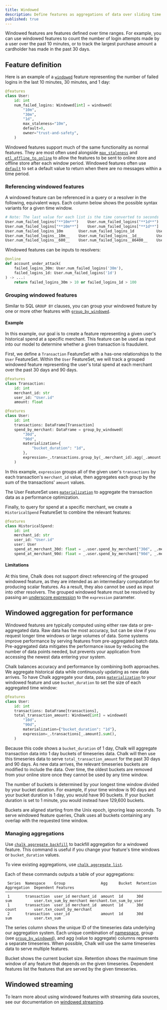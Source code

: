 ```yaml
---
title: Windowed
description: Define features as aggregations of data over sliding time ranges.
published: true
---
```


Windowed features are features defined over time ranges. For example, you can use windowed
features to count the number of login attempts made by a user over the past 10 minutes, or
to track the largest purchase amount a cardholder has made in the past 30 days.

## Feature definition

Here is an example of a [`windowed`](/api-docs/#windowed) feature representing the number of
failed logins in the last 10 minutes, 30 minutes, and 1 day:

```py
@features
class User:
    id: int
    num_failed_logins: Windowed[int] = windowed(
        "10m",
        "30m",
        "1d",
        max_staleness="10m",
        default=0,
        owner="trust-and-safety",
    )
```

Windowed features support much of the same functionality as normal features. They are most often used alongside
[`max_staleness`](/api-docs#windowed.max_staleness) and
[`etl_offline_to_online`](/api-docs#windowed.etl_offline_to_online) to allow the features to be sent to online store and
offline store after each window period. Windowed features often use [`default`](/api-docs#windowed.default) to set a
default value to return when there are no messages within a time period.

### Referencing windowed features

A windowed feature can be referenced in a query or a resolver in the following, equivalent ways. Each
column below shows the possible syntax variants for a given time window.

```py
# Note: The last value for each list is the time converted to seconds
User.num_failed_logins("**10m**")    User.num_failed_logins("**1d**")       User.num_failed_logins("**1h30m**")
User.num_failed_logins["**10m**"]    User.num_failed_logins["**1d**"]       User.num_failed_logins["**1h30m**"]
User.num_failed_logins_10m       User.num_failed_logins_1d          User.num_failed_logins_1h30m
User.num_failed_logins__10m__    User.num_failed_logins__1d__       User.num_failed_logins__1h30m__
User.num_failed_logins__600__    User.num_failed_logins__86400__    User.num_failed_logins__5400__
```

Windowed features can be inputs to resolvers:

```python
@online
def account_under_attack(
    failed_logins_30m: User.num_failed_logins('30m'),
    failed_logins_1d: User.num_failed_logins('1d')
) -> ...:
    return failed_logins_30m > 10 or failed_logins_1d > 100
```

### Grouping windowed features
Similar to SQL `GROUP BY` clauses, you can group your windowed feature by one or more other features with
[`group_by_windowed`](/api-docs#group_by_windowed).

#### Example

In this example, our goal is to create a feature representing a given user's historical spend at a specific merchant.
This feature can be used as input into our model to determine whether a given transaction is fraudulent.

First, we define a `Transaction` FeatureSet with a has-one relationships to the `User` FeatureSet. Within the `User`
FeatureSet, we will track a grouped windowed feature representing the user's total spend at each merchant over the past
30 days and 90 days.

```python
@features
class Transaction:
    id: int
    merchant_id: str
    user_id: "User.id"
    amount: float

@features
class User:
    id: int
    transactions: DataFrame[Transaction]
    spend_by_merchant: DataFrame = group_by_windowed(
        "30d",
        "90d",
        materialization={
            "bucket_duration": "1d",
        },
        expression=_.transactions.group_by(_.merchant_id).agg(_.amount.sum()),
    )
```

In this example, `expression` groups all of the given user's `transactions` by each transaction's `merchant_id` value,
then aggregates each group by the sum of the transactions' `amount` values.

The User FeatureSet uses [`materialization`](/docs/aggregations#windowed-aggregation-for-performance) to aggregate the
transaction data as a performance optimization.

Finally, to query for spend at a specific merchant, we create a `HistoricalSpend` FeatureSet to combine the relevant
features:

```python
@features
class HistoricalSpend:
    id: int
    merchant_id: str
    user_id: "User.id"
    user: User
    spend_at_merchant_30d: float = _.user.spend_by_merchant["30d", _.merchant_id == __.merchant_id] # syntax TBD
    spend_at_merchant_90d: float = _.user.spend_by_merchant["90d", _.merchant_id == __.merchant_id]
```

#### Limitations
At this time, Chalk does not support direct referencing of the grouped windowed feature, as they are intended as an
intermediary computation for producing scalar features. As a result, they also cannot be used as input into other
resolvers. The grouped windowed feature must be resolved by passing an [underscore expression](/docs/underscore) to
the `expression` parameter.

## Windowed aggregation for performance

Windowed features are typically computed using either raw data or pre-aggregated data. Raw data has the most accuracy,
but can be slow if you request longer time windows or large volumes of data. Some systems improve performance by serving
features from pre-aggregated batch data. Pre-aggregated data mitigates the performance issue by reducing the number of
data points needed, but prevents your application from accessing the newest data entering your system.

Chalk balances accuracy and performance by combining both approaches. We aggregate historical data while continuously
updating as new data arrives. To have Chalk aggregate your data, pass
[`materialization`](/api-docs#windowed.materialization) to your windowed feature and use `bucket_duration` to set the size
of each aggregated time window:

```python
@features
class User:
    id: int
    transactions: DataFrame[transactions],
    total_transaction_amount: Windowed[int] = windowed(
        "10d",
        "90d",
        materialization={"bucket_duration": "1d"},
        expression=_.transactions[_.amount].sum(),
    )
```

Because this code shows a `bucket_duration` of 1 day, Chalk will aggregate transaction data into 1 day buckets of
timeseries data. Chalk will then use this timeseries data to serve `total_transaction_amount` for the past 30 days and
90 days. As new data arrives, the relevant timeseries buckets are modified to include the data. Over time, the oldest
buckets are removed from your online store once they cannot be used by any time window.

The number of buckets is determined by your longest time window divided by your bucket duration. For example, if your
time window is 90 days and your bucket duration is 1 day, you would have 90 buckets. If your bucket duration is set to 1
minute, you would instead have 129,600 buckets.

Buckets are aligned starting from the Unix epoch, ignoring leap seconds. To serve windowed feature queries, Chalk uses
all buckets containing any overlap with the requested time window.

### Managing aggregations

Use [`chalk aggregate backfill`](/cli/aggregate_backfill) to backfill aggregation for a windowed feature. This command
is useful if you change your feature's time windows or `bucket_duration` values.

To view existing aggregations, use [`chalk aggregate list`](/cli/aggregate_list).

Each of these commands outputs a table of your aggregations:

```
 Series  Namespace    Group                Agg     Bucket  Retention  Aggregation  Dependent Features
────────────────────────────────────────────────────────────────────────────────────────────────────────────────────────────────────
 1       transaction  user_id merchant_id  amount  1d      30d        sum          user.txn_sum_by_merchant merchant.txn_sum_by_user
 1       transaction  user_id merchant_id  amount  1d      30d        count        user.txn_count_by_merchant
 2       transaction  user_id              amount  1d      30d        sum          user.txn_sum
```

The series column shows the unique ID of the timeseries data underlying our aggregation system. Each unique combination
of [namespace](/docs/features#namespacing), group (see
[`group_by_windowed`](/docs/aggregations#grouping-windowed-features)), and agg (value to aggregate) columns represents a
separate timeseries. When possible, Chalk will use the same timeseries data to serve multiple features.

Bucket shows the current bucket size. Retention shows the maximum time window of any feature that depends on the given
timeseries. Dependent features list the features that are served by the given timeseries.

## Windowed streaming
To learn more about using windowed features with streaming data sources, see our
documentation on [windowed streaming](/docs/windowed-streaming).
